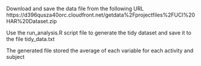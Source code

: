 Download and save the data file from the following URL https://d396qusza40orc.cloudfront.net/getdata%2Fprojectfiles%2FUCI%20HAR%20Dataset.zip 

Use the run_analysis.R script file to generate the tidy dataset and save it to the file tidy_data.txt 

The generated file stored the average of each variable for each activity and subject 